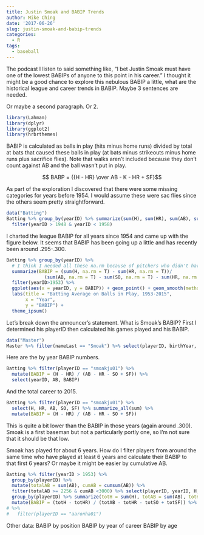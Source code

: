 ```yaml
---
title: Justin Smoak and BABIP Trends
author: Mike Ching
date: '2017-06-26'
slug: justin-smoak-and-babip-trends
categories:
  - R
tags:
  - baseball
---
```


The podcast I listen to said something like, "I bet Justin Smoak must have one of the lowest BABIPs of anyone to this point in his career." I thought it might be a good chance to explore this nebulous BABIP a little, what are the historical league and career trends in BABIP. Maybe 3 sentences are needed.

Or maybe a second paragraph. Or 2.

```r
library(Lahman)
library(dplyr)
library(ggplot2)
library(hrbrthemes)
```

BABIP is calculated as balls in play (hits minus home runs) divided by total at bats that caused these balls in play (at bats minus strikeouts minus home runs plus sacrifice flies). Note that walks aren't included because they don't count against AB and the ball wasn't put in play.

$$ BABP = {{H - HR} \over AB - K - HR + SF}$$

As part of the exploration I discovered that there were some missing categories for years before 1954. I would assume these were sac flies since the others seem pretty straightforward.

```r
data("Batting")
Batting %>% group_by(yearID) %>% summarize(sum(H), sum(HR), sum(AB), sum(SO), sum(SF)) %>% 
  filter(yearID > 1948 & yearID < 1958)
```

I charted the league BABIP for all years since 1954 and came up with the figure below. It seems that BABIP has been going up a little and has recently been around .295-.300.

```r
Batting %>% group_by(yearID) %>% 
  # I think I needed all these na.rm because of pitchers who didn't have any ABs their whole career
  summarize(BABIP = (sum(H, na.rm = T) - sum(HR, na.rm = T))/
              (sum(AB, na.rm = T) - sum(SO, na.rm = T) - sum(HR, na.rm = T) + sum(SF, na.rm = T))) %>% 
  filter(yearID>1953) %>% 
  ggplot(aes(x = yearID, y = BABIP)) + geom_point() + geom_smooth(method = "loess") +
  labs(title = "Batting Average on Balls in Play, 1953-2015",
       x = "Year",
       y = "BABIP") +
  theme_ipsum()
```

Let's break down the announcer's statement. What is Smoak's BABIP? First I determined his playerID then calculated his games played and his BABIP.

```r
data("Master")
Master %>% filter(nameLast == "Smoak") %>% select(playerID, birthYear, birthMonth, birthDay, nameFirst, nameLast)
```

Here are the by year BABIP numbers.
```r
Batting %>% filter(playerID == "smoakju01") %>% 
  mutate(BABIP = (H - HR) / (AB - HR - SO + SF)) %>%
  select(yearID, AB, BABIP)
```

And the total career to 2015.

```r
Batting %>% filter(playerID == "smoakju01") %>%
  select(H, HR, AB, SO, SF) %>% summarize_all(sum) %>%   
  mutate(BABIP = (H - HR) / (AB - HR - SO + SF))
```

This is quite a bit lower than the BABIP in those years (again around .300). Smoak is a first baseman but not a particularly portly one, so I'm not sure that it should be that low. 

Smoak has played for about 6 years. How do I filter players from around the same time who have played at least 6 years and calculate their BABIP to that first 6 years? Or maybe it might be easier by cumulative AB. 

```r
Batting %>% filter(yearID > 1953) %>%
  group_by(playerID) %>%
  mutate(totalAB = sum(AB), cumAB = cumsum(AB)) %>%
  filter(totalAB >= 2256 & cumAB <3000) %>% select(playerID, yearID, H, AB, HR, SO, SF, totalAB, cumAB) %>%
  group_by(playerID) %>% summarize(totH = sum(H), totAB = sum(AB), totHR = sum(HR), totSO = sum(SO), totSF = sum(SF)) %>% 
  mutate(BABIP = (totH - totHR) / (totAB - totHR - totSO + totSF)) %>% arrange(BABIP)
# %>%
#   filter(playerID == "aaronha01")
```

Other data:
BABIP by position
BABIP by year of career
BABIP by age